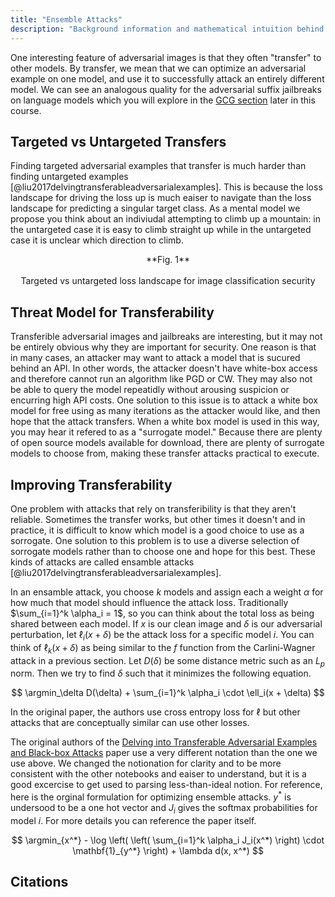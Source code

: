 ```yaml
---
title: "Ensemble Attacks"
description: "Background information and mathematical intuition behind ensemble attacks on image classifiers."
---
```


One interesting feature of adversarial images is that they often "transfer" to
other models. By transfer, we mean that we can optimize an adversarial example on
one model, and use it to successfully attack an entirely different model. We can
see an analogous quality for the adversarial suffix jailbreaks on language models
which you will explore in the [GCG section](https://xlabaisecurity.com/jailbreaking/gcg/) later in this course.

## Targeted vs Untargeted Transfers

Finding targeted adversarial examples that transfer is much harder than finding untargeted examples [@liu2017delvingtransferableadversarialexamples].
This is because the loss landscape for driving the loss up is much eaiser to navigate than
the loss landscape for predicting a singular target class. As a mental model we propose
you think about an indiviudal attempting to climb up a mountain: in the untargeted case
it is easy to climb straight up while in the untargeted case it is unclear which direction to
climb.

<p align="center">
  <ThemeImage
    lightSrc="/images/targeted_light.png"
    darkSrc="/images/targeted_dark.png"
    alt="Swiss cheese security model"
    style={{ align: "center", width: "80%", display: "block", margin: "0 auto" }}
  />
</p>

<div align="center">
  **Fig. 1** <br></br>Targeted vs untargeted loss landscape for image classification security
</div>

## Threat Model for Transferability

Transferible adversarial images and jailbreaks are interesting, but it may not be
entirely obvious why they are important for security. One reason is that in many cases,
an attacker may want to attack a model that is sucured behind an API. In other words,
the attacker doesn't have white-box access and therefore cannot run an algorithm like
PGD or CW. They may also not be able to query the model repeatidly without arousing
suspicion or encurring high API costs. One solution to this issue is to attack a white
box model for free using as many iterations as the attacker would like, and then hope
that the attack transfers. When a white box model is used in this way, you may hear
it refered to as a "surrogate model." Because there are plenty of open source models available for
download, there are plenty of surrogate models to choose from, making these transfer attacks practical to execute.

## Improving Transferability

One problem with attacks that rely on transferibility is that they aren't reliable.
Sometimes the transfer works, but other times it doesn't and in practice, it is difficult
to know which model is a good choice to use as a sorrogate. One solution to this
problem is to use a diverse selection of sorrogate models rather
than to choose one and hope for this best. These kinds of attacks are called ensamble
attacks [@liu2017delvingtransferableadversarialexamples].

In an ensamble attack, you choose $k$ models and assign each a weight $\alpha$ for how much that model should
influence the attack loss. Traditionally $\sum_{i=1}^k \alpha_i = 1$, so you can think about
the total loss as being shared between each model. If $x$ is our clean image and $\delta$ is our adversarial
perturbation, let $\ell_i(x + \delta)$ be the attack loss for a specific model $i$.
You can think of $\ell_k(x + \delta)$ as being similar to the $f$ function from
the Carlini-Wagner attack in a previous section. Let $D(\delta)$ be some distance
metric such as an $L_p$ norm. Then we try to find $\delta$ such
that it minimizes the following equation.

$$
\argmin_\delta D(\delta) + \sum_{i=1}^k \alpha_i \cdot \ell_i(x + \delta)
$$

In the original paper, the authors use cross entropy loss for $\ell$ but other attacks
that are conceptually similar can use other losses.

<Dropdown title="Comments on notation">

The original authors of the [Delving into Transferable Adversarial Examples and Black-box Attacks](https://arxiv.org/pdf/1611.02770)
paper use a very different notation than the one we use above. We changed the notionation
for clarity and to be more consistent with the other notebooks and eaiser to understand,
but it is a good excercise to get used to parsing less-than-ideal notion. For reference,
here is the orginal formulation for optimizing ensemble attacks. $y^*$ is undersood to be
a one hot vector and $J_i$ gives the softmax probabilities for model $i$. For more details
you can reference the paper itself.

$$
\argmin_{x^*} - \log \left( \left( \sum_{i=1}^k \alpha_i J_i(x^*) \right) \cdot \mathbf{1}_{y^*} \right) + \lambda d(x, x^*)
$$

</Dropdown>

<NextPageButton />

## Citations
